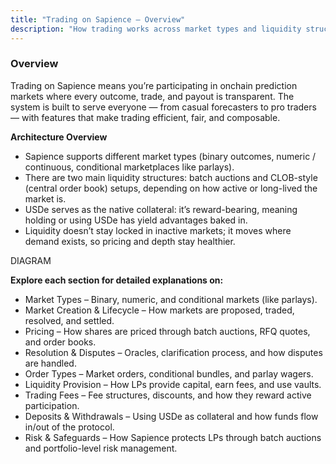 ```yaml
---
title: "Trading on Sapience — Overview"
description: "How trading works across market types and liquidity structures."
---
```


### Overview

Trading on Sapience means you’re participating in onchain prediction markets where every outcome, trade, and payout is transparent. The system is built to serve everyone — from casual forecasters to pro traders — with features that make trading efficient, fair, and composable.

**Architecture Overview**

- Sapience supports different market types (binary outcomes, numeric / continuous, conditional marketplaces like parlays).
- There are two main liquidity structures: batch auctions and CLOB-style (central order book) setups, depending on how active or long-lived the market is.
- USDe serves as the native collateral: it’s reward-bearing, meaning holding or using USDe has yield advantages baked in.
- Liquidity doesn’t stay locked in inactive markets; it moves where demand exists, so pricing and depth stay healthier.

DIAGRAM

**Explore each section for detailed explanations on:**

- Market Types – Binary, numeric, and conditional markets (like parlays).
- Market Creation & Lifecycle – How markets are proposed, traded, resolved, and settled.
- Pricing – How shares are priced through batch auctions, RFQ quotes, and order books.
- Resolution & Disputes – Oracles, clarification process, and how disputes are handled.
- Order Types – Market orders, conditional bundles, and parlay wagers.
- Liquidity Provision – How LPs provide capital, earn fees, and use vaults.
- Trading Fees – Fee structures, discounts, and how they reward active participation.
- Deposits & Withdrawals – Using USDe as collateral and how funds flow in/out of the protocol.
- Risk & Safeguards – How Sapience protects LPs through batch auctions and portfolio-level risk management.


